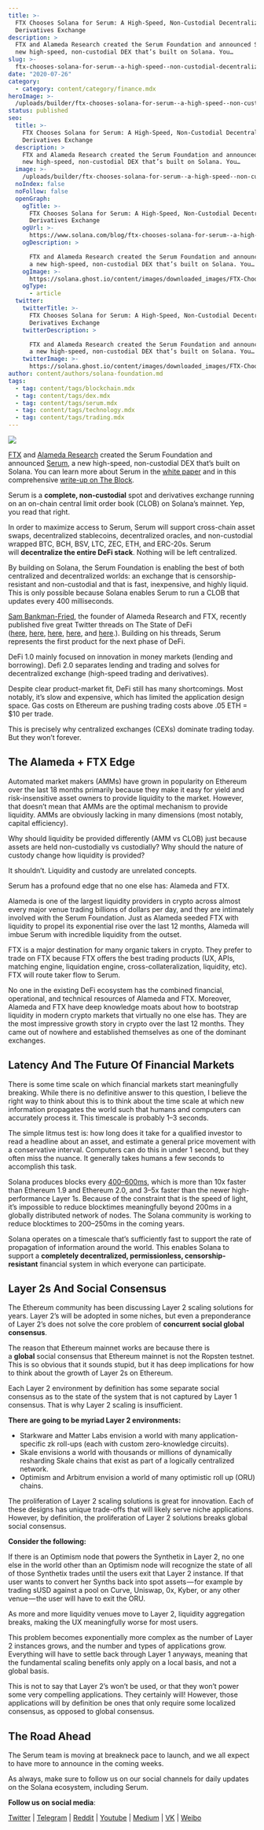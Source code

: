 ```yaml
---
title: >-
  FTX Chooses Solana for Serum: A High-Speed, Non-Custodial Decentralized
  Derivatives Exchange
description: >
  FTX and Alameda Research created the Serum Foundation and announced Serum, a
  new high-speed, non-custodial DEX that’s built on Solana. You…
slug: >-
  ftx-chooses-solana-for-serum--a-high-speed--non-custodial-decentralized-derivatives-exchange
date: "2020-07-26"
category:
  - category: content/category/finance.mdx
heroImage: >-
  /uploads/builder/ftx-chooses-solana-for-serum--a-high-speed--non-custodial-decentralized-derivatives-exchange/20ea5c267cb04d9abbcf47277c043b60.png
status: published
seo:
  title: >-
    FTX Chooses Solana for Serum: A High-Speed, Non-Custodial Decentralized
    Derivatives Exchange
  description: >
    FTX and Alameda Research created the Serum Foundation and announced Serum, a
    new high-speed, non-custodial DEX that’s built on Solana. You…
  image: >-
    /uploads/builder/ftx-chooses-solana-for-serum--a-high-speed--non-custodial-decentralized-derivatives-exchange/20ea5c267cb04d9abbcf47277c043b60.png
  noIndex: false
  noFollow: false
  openGraph:
    ogTitle: >-
      FTX Chooses Solana for Serum: A High-Speed, Non-Custodial Decentralized
      Derivatives Exchange
    ogUrl: >-
      https://www.solana.com/blog/ftx-chooses-solana-for-serum--a-high-speed--non-custodial-decentralized-derivatives-exchange
    ogDescription: >

      FTX and Alameda Research created the Serum Foundation and announced Serum,
      a new high-speed, non-custodial DEX that’s built on Solana. You…
    ogImage: >-
      https://solana.ghost.io/content/images/downloaded_images/FTX-Chooses-Solana-for-Serum--A-High-Speed--Non-Custodial-Decentralized-Derivatives-Exchange/1-W9YugDm_2B20_QFEgMUjjA-1.png
    ogType:
      - article
  twitter:
    twitterTitle: >-
      FTX Chooses Solana for Serum: A High-Speed, Non-Custodial Decentralized
      Derivatives Exchange
    twitterDescription: >

      FTX and Alameda Research created the Serum Foundation and announced Serum,
      a new high-speed, non-custodial DEX that’s built on Solana. You…
    twitterImage: >-
      https://solana.ghost.io/content/images/downloaded_images/FTX-Chooses-Solana-for-Serum--A-High-Speed--Non-Custodial-Decentralized-Derivatives-Exchange/1-W9YugDm_2B20_QFEgMUjjA-1.png
author: content/authors/solana-foundation.md
tags:
  - tag: content/tags/blockchain.mdx
  - tag: content/tags/dex.mdx
  - tag: content/tags/serum.mdx
  - tag: content/tags/technology.mdx
  - tag: content/tags/trading.mdx
---
```


![](/uploads/builder/ftx-chooses-solana-for-serum--a-high-speed--non-custodial-decentralized-derivatives-exchange/image-1.jpg)

[FTX](https://ftx.com/?ref=solana.ghost.io) and [Alameda Research](https://www.alameda-research.com/?ref=solana.ghost.io) created the Serum Foundation and announced [Serum](https://projectserum.com/?ref=solana.ghost.io), a new high-speed, non-custodial DEX that’s built on Solana. You can learn more about Serum in the [white paper](https://projectserum.com/serum_white_paper.pdf?ref=solana.ghost.io) and in this comprehensive [write-up on The Block](https://www.theblockcrypto.com/daily/72924/ftx-dex-serum-solana-blockchain?ref=solana.ghost.io).

Serum is a **complete, non-custodial** spot and derivatives exchange running on an on-chain central limit order book (CLOB) on Solana’s mainnet. Yep, you read that right.

In order to maximize access to Serum, Serum will support cross-chain asset swaps, decentralized stablecoins, decentralized oracles, and non-custodial wrapped BTC, BCH, BSV, LTC, ZEC, ETH, and ERC-20s. Serum will **decentralize the entire DeFi stack**. Nothing will be left centralized.

By building on Solana, the Serum Foundation is enabling the best of both centralized and decentralized worlds: an exchange that is censorship-resistant and non-custodial and that is fast, inexpensive, and highly liquid. This is only possible because Solana enables Serum to run a CLOB that updates every 400 milliseconds.

[Sam Bankman-Fried](https://twitter.com/SBF_Alameda?ref=solana.ghost.io), the founder of Alameda Research and FTX, recently published five great Twitter threads on The State of DeFi ([here](https://twitter.com/SBF_Alameda/status/1284965991445704705?ref=solana.ghost.io), [here](https://twitter.com/SBF_Alameda/status/1285407575941345280?ref=solana.ghost.io), [here](https://twitter.com/SBF_Alameda/status/1287119581501222914?ref=solana.ghost.io), [here](https://twitter.com/SBF_Alameda/status/1287540873220112384?ref=solana.ghost.io), and [here](https://twitter.com/SBF_Alameda/status/1287661223043928064?ref=solana.ghost.io).). Building on his threads, Serum represents the first product for the next phase of DeFi.

DeFi 1.0 mainly focused on innovation in money markets (lending and borrowing). Defi 2.0 separates lending and trading and solves for decentralized exchange (high-speed trading and derivatives).

Despite clear product-market fit, DeFi still has many shortcomings. Most notably, it’s slow and expensive, which has limited the application design space. Gas costs on Ethereum are pushing trading costs above .05 ETH = $10 per trade.

This is precisely why centralized exchanges (CEXs) dominate trading today. But they won’t forever.

## **The Alameda + FTX Edge**

Automated market makers (AMMs) have grown in popularity on Ethereum over the last 18 months primarily because they make it easy for yield and risk-insensitive asset owners to provide liquidity to the market. However, that doesn’t mean that AMMs are the optimal mechanism to provide liquidity. AMMs are obviously lacking in many dimensions (most notably, capital efficiency).

Why should liquidity be provided differently (AMM vs CLOB) just because assets are held non-custodially vs custodially? Why should the nature of custody change how liquidity is provided?

It shouldn’t. Liquidity and custody are unrelated concepts.

Serum has a profound edge that no one else has: Alameda and FTX.

Alameda is one of the largest liquidity providers in crypto across almost every major venue trading billions of dollars per day, and they are intimately involved with the Serum Foundation. Just as Alameda seeded FTX with liquidity to propel its exponential rise over the last 12 months, Alameda will imbue Serum with incredible liquidity from the outset.

FTX is a major destination for many organic takers in crypto. They prefer to trade on FTX because FTX offers the best trading products (UX, APIs, matching engine, liquidation engine, cross-collateralization, liquidity, etc). FTX will route taker flow to Serum.

No one in the existing DeFi ecosystem has the combined financial, operational, and technical resources of Alameda and FTX. Moreover, Alameda and FTX have deep knowledge moats about how to bootstrap liquidity in modern crypto markets that virtually no one else has. They are the most impressive growth story in crypto over the last 12 months. They came out of nowhere and established themselves as one of the dominant exchanges.

## **Latency And The Future Of Financial Markets**

There is some time scale on which financial markets start meaningfully breaking. While there is no definitive answer to this question, I believe the right way to think about this is to think about the time scale at which new information propagates the world such that humans and computers can accurately process it. This timescale is probably 1–3 seconds.

The simple litmus test is: how long does it take for a qualified investor to read a headline about an asset, and estimate a general price movement with a conservative interval. Computers can do this in under 1 second, but they often miss the nuance. It generally takes humans a few seconds to accomplish this task.

Solana produces blocks every [400–600ms](https://solanabeach.io/?ref=solana.ghost.io), which is more than 10x faster than Ethereum 1.9 and Ethereum 2.0, and 3–5x faster than the newer high-performance Layer 1s. Because of the constraint that is the speed of light, it’s impossible to reduce blocktimes meaningfully beyond 200ms in a globally distributed network of nodes. The Solana community is working to reduce blocktimes to 200–250ms in the coming years.

Solana operates on a timescale that’s sufficiently fast to support the rate of propagation of information around the world. This enables Solana to support a **completely decentralized, permissionless, censorship-resistant** financial system in which everyone can participate.

## **Layer 2s And Social Consensus**

The Ethereum community has been discussing Layer 2 scaling solutions for years. Layer 2’s will be adopted in some niches, but even a preponderance of Layer 2’s does not solve the core problem of **concurrent social global consensus**.

The reason that Ethereum mainnet works are because there is a **global** social consensus that Ethereum mainnet is not the Ropsten testnet. This is so obvious that it sounds stupid, but it has deep implications for how to think about the growth of Layer 2s on Ethereum.

Each Layer 2 environment by definition has some separate social consensus as to the state of the system that is not captured by Layer 1 consensus. That is why Layer 2 scaling is insufficient.

**There are going to be myriad Layer 2 environments:**

- Starkware and Matter Labs envision a world with many application-specific zk roll-ups (each with custom zero-knowledge circuits).
- Skale envisions a world with thousands or millions of dynamically resharding Skale chains that exist as part of a logically centralized network.
- Optimism and Arbitrum envision a world of many optimistic roll up (ORU) chains.

The proliferation of Layer 2 scaling solutions is great for innovation. Each of these designs has unique trade-offs that will likely serve niche applications. However, by definition, the proliferation of Layer 2 solutions breaks global social consensus.

**Consider the following:**

If there is an Optimism node that powers the Synthetix in Layer 2, no one else in the world other than an Optimism node will recognize the state of all of those Synthetix trades until the users exit that Layer 2 instance. If that user wants to convert her Synths back into spot assets — for example by trading sUSD against a pool on Curve, Uniswap, 0x, Kyber, or any other venue — the user will have to exit the ORU.

As more and more liquidity venues move to Layer 2, liquidity aggregation breaks, making the UX meaningfully worse for most users.

This problem becomes exponentially more complex as the number of Layer 2 instances grows, and the number and types of applications grow. Everything will have to settle back through Layer 1 anyways, meaning that the fundamental scaling benefits only apply on a local basis, and not a global basis.

This is not to say that Layer 2’s won’t be used, or that they won’t power some very compelling applications. They certainly will! However, those applications will by definition be ones that only require some localized consensus, as opposed to global consensus.

## **The Road Ahead**

The Serum team is moving at breakneck pace to launch, and we all expect to have more to announce in the coming weeks.

As always, make sure to follow us on our social channels for daily updates on the Solana ecosystem, including Serum.

**Follow us on social media**:

[Twitter](https://twitter.com/solana?ref=solana.ghost.io) | [Telegram](https://t.me/solanaio?ref=solana.ghost.io) | [Reddit](https://www.reddit.com/r/solana/?ref=solana.ghost.io) | [Youtube](https://www.youtube.com/c/solanalabs?ref=solana.ghost.io) | [Medium](https://medium.com/solana-labs?ref=solana.ghost.io) | [VK](https://vk.com/solanarus?ref=solana.ghost.io) | [Weibo](https://www.weibo.com/SolanaNews?is_all=1&ref=solana.ghost.io)
